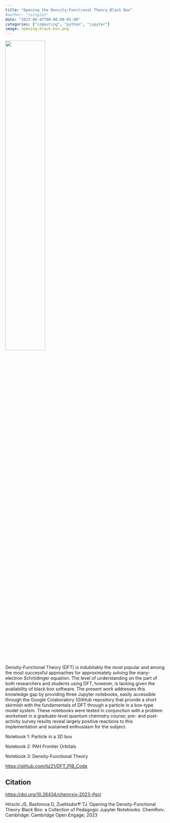 ```yaml
---
title: "Opening the Density-Functional Theory Black Box"
#author: "ssinglet"
date: "2023-06-07T00:00:00-05:00"
categories: ["computing", "python", "jupyter"]
image: opening-black-box.png
---
```


![](opening-black-box.png){width="50%"}

Density-Functional Theory (DFT) is indubitably the most popular and among the most successful approaches for approximately solving the many-electron Schrödinger equation. The level of understanding on the part of both researchers and students using DFT, however, is lacking given the availability of black box software. The present work addresses this knowledge gap by providing three Jupyter notebooks, easily accessible through the Google Colaboratory (GitHub repository that provide a short skirmish with the fundamentals of DFT through a particle in a box-type model system. These notebooks were tested in conjunction with a problem worksheet in a graduate-level quantum chemistry course; pre- and post-activity survey results reveal largely positive reactions to this implementation and sustained enthusiasm for the subject.

Notebook 1: Particle in a 3D box

Notebook 2: PAH Frontier Orbitals

Notebook 3: Density-Functional Theory

<https://github.com/tjz21/DFT_PIB_Code>


## Citation {#citation}

<https://doi.org/10.26434/chemrxiv-2023-jfgcl>

Hirschi JS, Bashirova D, Zuehlsdorff TJ. Opening the Density-Functional Theory Black Box: a Collection of Pedagogic Jupyter Notebooks. ChemRxiv. Cambridge: Cambridge Open Engage; 2023
